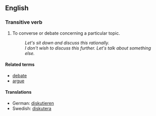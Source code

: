 == English ==

=== Transitive verb ===

# To converse or debate concerning a particular topic.
#: ''Let's sit down and discuss this rationally.''
#: ''I don't wish to discuss this further.  Let's talk about something else.''

==== Related terms ====

*[[debate]]
*[[argue]]

====Translations====
*German: [[diskutieren]]
*Swedish: [[diskutera]]